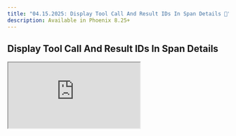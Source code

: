 ```yaml
---
title: "04.15.2025: Display Tool Call And Result IDs In Span Details 🫆"
description: Available in Phoenix 8.25+
---
```


<Update label="April 15, 2025">

## Display Tool Call And Result IDs In Span Details

<Frame>
  <iframe 
    src="https://cdn.iframe.ly/koXx6rf" 
    width={1000} 
    height={400}
    allowFullScreen
  />
</Frame>

Tool call and result IDs are now shown in the span details view. Each ID is placed within a collapsible header and can be easily copied. This update also supports spans with multiple tool calls. Get started with tracing your tool calls [here](/phoenix/tracing/llm-traces-1).

<Card title="Release arize-phoenix: v8.25.0 · Arize-ai/phoenix" icon="github" href="https://github.com/Arize-ai/phoenix/releases/tag/arize-phoenix-v8.25.0" horizontal>
  GitHub
</Card>

### Improvements and Bug Fixes 🐛

* **Performance**: Do not refetch tables when trace and span details closed
* **UI**: Redirect /v1/traces to root path
* **Playground**: Update GPT-4.1 models in Playground
</Update>